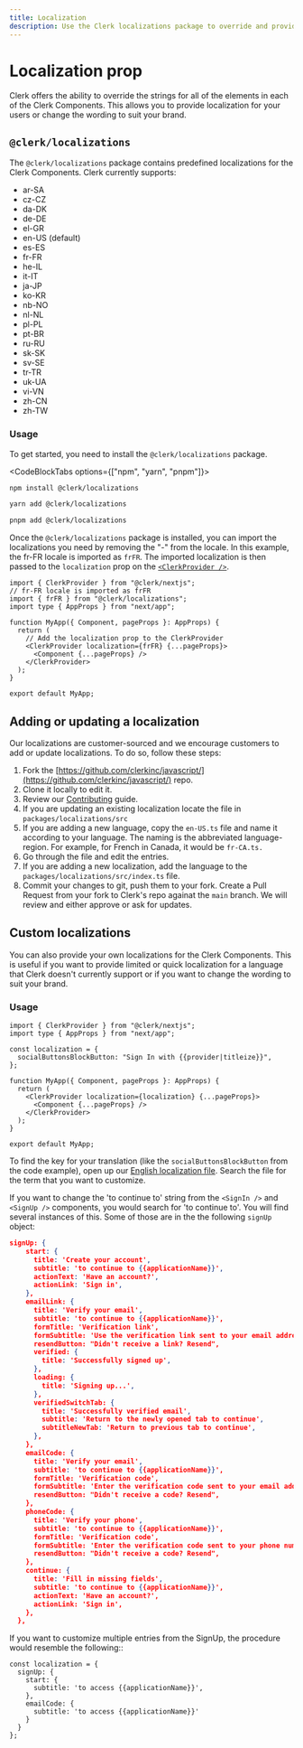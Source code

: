 ```yaml
---
title: Localization
description: Use the Clerk localizations package to override and provide predefined or custom localizations for your Clerk Components, enabling you to offer localized content or tailor the wording to match your brand.
---
```


# Localization prop

Clerk offers the ability to override the strings for all of the elements in each of the Clerk Components. This allows you to provide localization for your users or change the wording to suit your brand.

## `@clerk/localizations`

The `@clerk/localizations` package contains predefined localizations for the Clerk Components. Clerk currently supports:

*   ar-SA
*   cz-CZ
*   da-DK
*   de-DE
*   el-GR
*   en-US (default)
*   es-ES
*   fr-FR
*   he-IL
*   it-IT
*   ja-JP
*   ko-KR
*   nb-NO
*   nl-NL
*   pl-PL
*   pt-BR
*   ru-RU
*   sk-SK
*   sv-SE
*   tr-TR
*   uk-UA
*   vi-VN
*   zh-CN
*   zh-TW

### Usage

To get started, you need to install the `@clerk/localizations` package.

<CodeBlockTabs options={["npm", "yarn", "pnpm"]}>
  ```bash filename="terminal"
  npm install @clerk/localizations
  ```

  ```bash filename="terminal"
  yarn add @clerk/localizations
  ```

  ```bash filename="terminal"
  pnpm add @clerk/localizations
  ```
</CodeBlockTabs>

Once the `@clerk/localizations` package is installed, you can import the localizations you need by removing the "-" from the locale. In this example, the fr-FR locale is imported as `frFR`. The imported localization is then passed to the `localization` prop on the [`<ClerkProvider />`](/docs/components/clerk-provider).

```tsx filename="_app.tsx"
import { ClerkProvider } from "@clerk/nextjs";
// fr-FR locale is imported as frFR
import { frFR } from "@clerk/localizations";
import type { AppProps } from "next/app";

function MyApp({ Component, pageProps }: AppProps) {
  return (
    // Add the localization prop to the ClerkProvider
    <ClerkProvider localization={frFR} {...pageProps}>
      <Component {...pageProps} />
    </ClerkProvider>
  );
}

export default MyApp;
```

## Adding or updating a localization 

Our localizations are customer-sourced and we encourage customers to add or update localizations. To do so, follow these steps:

1. Fork the [https://github.com/clerkinc/javascript/](https://github.com/clerkinc/javascript/) repo.
2. Clone it locally to edit it.
3. Review our [Contributing](https://github.com/clerkinc/javascript/blob/main/docs/CONTRIBUTING.md) guide.
4. If you are updating an existing localization locate the file in `packages/localizations/src`
5. If you are adding a new language, copy the `en-US.ts` file and name it according to your language. The naming is the abbreviated language-region. For example, for French in Canada, it would be `fr-CA.ts.`
6. Go through the file and edit the entries.
7. If you are adding a new localization, add the language to the `packages/localizations/src/index.ts` file.
8. Commit your changes to git, push them to your fork. Create a Pull Request from your fork to Clerk's repo againat the `main` branch. We will review and either approve or ask for updates.

## Custom localizations

You can also provide your own localizations for the Clerk Components. This is useful if you want to provide limited or quick localization for a language that Clerk doesn't currently support or if you want to change the wording to suit your brand.

### Usage

```tsx filename="_app.tsx"
import { ClerkProvider } from "@clerk/nextjs";
import type { AppProps } from "next/app";

const localization = {
  socialButtonsBlockButton: "Sign In with {{provider|titleize}}",
};

function MyApp({ Component, pageProps }: AppProps) {
  return (
    <ClerkProvider localization={localization} {...pageProps}>
      <Component {...pageProps} />
    </ClerkProvider>
  );
}

export default MyApp;
```

To find the key for your translation (like the `socialButtonsBlockButton` from the code example), open up our [English localization file](https://github.com/clerkinc/javascript/blob/main/packages/localizations/src/en-US.ts). Search the file for the term that you want to customize. 

If you want to change the 'to continue to' string from the `<SignIn />` and `<SignUp />` components, you would search for 'to continue to'. You will find several instances of this. Some of those are in the the following `signUp` object:

```json
signUp: {
    start: {
      title: 'Create your account',
      subtitle: 'to continue to {{applicationName}}',
      actionText: 'Have an account?',
      actionLink: 'Sign in',
    },
    emailLink: {
      title: 'Verify your email',
      subtitle: 'to continue to {{applicationName}}',
      formTitle: 'Verification link',
      formSubtitle: 'Use the verification link sent to your email address',
      resendButton: "Didn't receive a link? Resend",
      verified: {
        title: 'Successfully signed up',
      },
      loading: {
        title: 'Signing up...',
      },
      verifiedSwitchTab: {
        title: 'Successfully verified email',
        subtitle: 'Return to the newly opened tab to continue',
        subtitleNewTab: 'Return to previous tab to continue',
      },
    },
    emailCode: {
      title: 'Verify your email',
      subtitle: 'to continue to {{applicationName}}',
      formTitle: 'Verification code',
      formSubtitle: 'Enter the verification code sent to your email address',
      resendButton: "Didn't receive a code? Resend",
    },
    phoneCode: {
      title: 'Verify your phone',
      subtitle: 'to continue to {{applicationName}}',
      formTitle: 'Verification code',
      formSubtitle: 'Enter the verification code sent to your phone number',
      resendButton: "Didn't receive a code? Resend",
    },
    continue: {
      title: 'Fill in missing fields',
      subtitle: 'to continue to {{applicationName}}',
      actionText: 'Have an account?',
      actionLink: 'Sign in',
    },
  },
```

If you want to customize multiple entries from the SignUp, the procedure would resemble the following:: 

```tsx
const localization = {
  signUp: {
    start: {
      subtitle: 'to access {{applicationName}}',
    },
    emailCode: {
      subtitle: 'to access {{applicationName}}'
    }
  }
};
````

